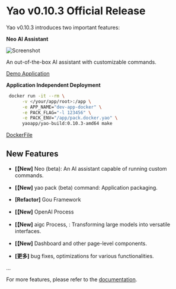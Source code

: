 # Yao v0.10.3 Official Release

Yao v0.10.3 introduces two important features:

**Neo AI Assistant**

![Screenshot](https://raw.githubusercontent.com/YaoApp/yao-examples/main/neo/docs/screenshot.png)

An out-of-the-box AI assistant with customizable commands.

[Demo Application](https://github.com/YaoApp/yao-examples/tree/main/neo)

**Application Independent Deployment**

```bash
 docker run -it --rm \
      -v </your/app/root>:/app \
      -e APP_NAME="dev-app-docker" \
      -e PACK_FLAG="-l 123456" \
      -e PACK_ENV="/app/pack.docker.yao" \
      yaoapp/yao-build:0.10.3-amd64 make
```

[DockerFile](https://github.com/YaoApp/yao-dev-app/blob/main/.yao/docker/Dockerfile)

## New Features

- **[【New]** Neo (beta): An AI assistant capable of running custom commands.

- **[【New]** yao pack (beta) command: Application packaging.

- **[Refactor]** Gou Framework

- **[【New]** OpenAI Process

- **[【New]** aigc Process, : Transforming large models into versatile interfaces.

- **[【New]** Dashboard and other page-level components.

- **[更多]** bug fixes, optimizations for various functionalities.

...

For more features, please refer to the [documentation](https://yaoapps.com/doc).
